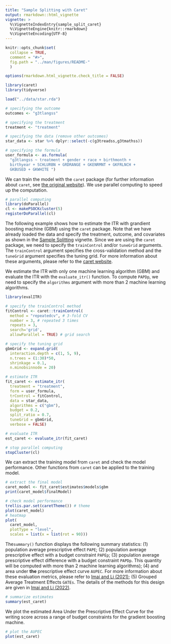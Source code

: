 ```yaml
---
title: "Sample Splitting with Caret" 
output: rmarkdown::html_vignette
vignette: >
  %\VignetteIndexEntry{sample_split_caret}
  %\VignetteEngine{knitr::rmarkdown}
  %\VignetteEncoding{UTF-8}
---
```


```r
knitr::opts_chunk$set(
  collapse = TRUE,
  comment = "#>",
  fig.path = "../man/figures/README-"
  )

options(rmarkdown.html_vignette.check_title = FALSE)

library(caret)
library(tidyverse)

load("../data/star.rda")

# specifying the outcome
outcomes <- "g3tlangss"

# specifying the treatment
treatment <- "treatment"

# specifying the data (remove other outcomes)
star_data <- star %>% dplyr::select(-c(g3treadss,g3tmathss))

# specifying the formula
user_formula <- as.formula(
  "g3tlangss ~ treatment + gender + race + birthmonth + 
  birthyear + SCHLURBN + GRDRANGE + GKENRMNT + GKFRLNCH + 
  GKBUSED + GKWHITE ")
```


We can train the model with the `caret` package (for further information about `caret`, see [the original website](http://topepo.github.io/caret/index.html)). We use parallel computing to speed up the computation. 

```r
# parallel computing
library(doParallel)
cl <- makePSOCKcluster(5)
registerDoParallel(cl)
```

The following example shows how to estimate the ITR with grandient boosting machine (GBM) using the `caret` package. Note that we have already loaded the data and specify the treatment, outcome, and covariates as shown in the [Sample Splitting](docs/articles/sample_split.html) vignette. Since we are using the `caret` package, we need to specify the `trainControl` and/or `tuneGrid` arguments. The `trainControl` argument specifies the cross-validation method and the `tuneGrid` argument specifies the tuning grid. For more information about these arguments, please refer to the [caret website](http://topepo.github.io/caret/model-training-and-tuning.html).

We estimate the ITR with only one machine learning algorithm (GBM) and evaluate the ITR with the `evaluate_itr()` function. To compute `PAPDp`, we need to specify the `algorithms` argument with more than 2 machine learning algorithms.

```r
library(evalITR)

# specify the trainControl method
fitControl <- caret::trainControl(
  method = "repeatedcv", # 3-fold CV
  number = 3, # repeated 3 times
  repeats = 3,
  search='grid',
  allowParallel = TRUE) # grid search

# specify the tuning grid
gbmGrid <- expand.grid(
  interaction.depth = c(1, 5, 9), 
  n.trees = (1:30)*50, 
  shrinkage = 0.1,
  n.minobsinnode = 20)

# estimate ITR
fit_caret <- estimate_itr(
  treatment = "treatment",
  form = user_formula,
  trControl = fitControl,
  data = star_data,
  algorithms = c("gbm"),
  budget = 0.2,
  split_ratio = 0.7,
  tuneGrid = gbmGrid,
  verbose = FALSE)

# evaluate ITR
est_caret <- evaluate_itr(fit_caret)

# stop parallel computing
stopCluster(cl)
```


We can extract the training model from `caret` and check the model performance. Other functions from `caret` can be applied to the training model.

```r
# extract the final model
caret_model <- fit_caret$estimates$models$gbm
print(caret_model$finalModel)

# check model performance
trellis.par.set(caretTheme()) # theme
plot(caret_model) 
# heatmap 
plot(
  caret_model, 
  plotType = "level",
  scales = list(x = list(rot = 90)))
```

The`summary()` function displays the following summary statistics: (1) population average prescriptive effect `PAPE`; (2) population average prescriptive effect with a budget constraint `PAPEp`; (3) population average prescriptive effect difference with a budget constraint `PAPDp`. This quantity will be computed with more than 2 machine learning algorithms); (4) and area under **the** prescriptive effect curve `AUPEC`. For more information about these evaluation metrics, please refer to [Imai and Li (2021)](https://arxiv.org/abs/1905.05389); (5) Grouped Average Treatment Effects `GATEs`.  The details of the methods for this design are given in [Imai and Li (2022)](https://arxiv.org/abs/2203.14511).

```r
# summarize estimates
summary(est_caret)
```

We plot the estimated Area Under the Prescriptive Effect Curve for the writing score across a range of budget constraints for the gradient boosting machine.

```r
# plot the AUPEC 
plot(est_caret)
```